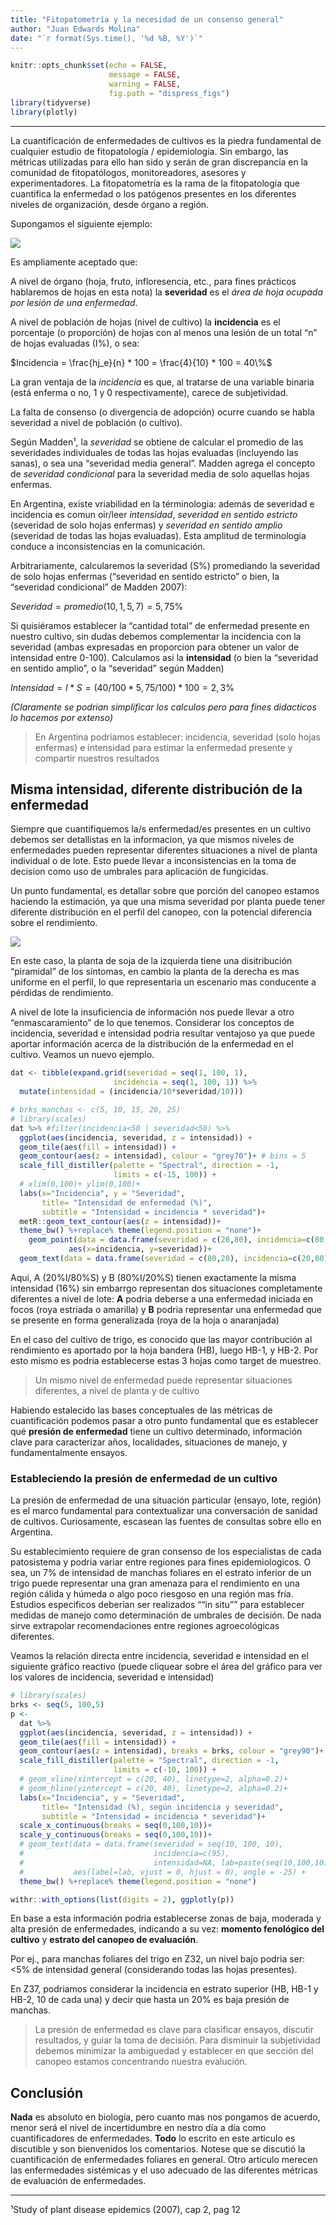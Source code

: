```yaml
---
title: "Fitopatometría y la necesidad de un consenso general"
author: "Juan Edwards Molina"
date: "`r format(Sys.time(), '%d %B, %Y')`"
---
```


```r
knitr::opts_chunk$set(echo = FALSE, 
                      message = FALSE,
                      warning = FALSE, 
                      fig.path = "dispress_figs")
library(tidyverse)
library(plotly)
```

--- 

La cuantificación de enfermedades de cultivos es la piedra  fundamental de cualquier estudio de fitopatología / epidemiologia. Sin embargo, las métricas utilizadas para ello han sido y serán de gran discrepancia en la comunidad de fitopatólogos, monitoreadores, asesores y experimentadores. La fitopatometría es la rama de la fitopatología que cuantifica la enfermedad o los patógenos presentes en los diferentes niveles de organización, desde órgano a región.   

Supongamos el siguiente ejemplo: 

![](https://docs.google.com/drawings/d/e/2PACX-1vSG5ML3zt_0_xk-z3H8wb1bH4Vs6Ip1lJHRIPKHC0WvG6NLTJ4KgWtRJe27dgny_FXPnzPss9BQmjAn/pub?w=882&h=279) 

Es ampliamente aceptado que: 

A nivel de órgano (hoja, fruto, infloresencia, etc., para fines prácticos hablaremos de hojas en esta nota) la **severidad** es el _área de hoja ocupada por lesión de una enfermedad_. 

A nivel de población de hojas (nivel de cultivo) la **incidencia** es el porcentaje (o proporción) de hojas con al menos una lesión de un total "n" de hojas evaluadas (I%), o sea: 

$Incidencia = \frac{hj_e}{n} * 100 = \frac{4}{10} * 100 = 40\%$

La gran ventaja de la *incidencia* es que, al tratarse de una variable binaria (está enferma o no, 1 y 0 respectivamente), carece de subjetividad.

La falta de consenso (o divergencia de adopción) ocurre cuando se habla severidad a nivel de población (o cultivo). 

Según Madden¹, la *severidad* se obtiene de calcular el promedio de las severidades individuales de todas las hojas evaluadas (incluyendo las sanas), o sea una "severidad media general". Madden agrega el concepto de *severidad condicional* para la severidad media de solo aquellas hojas enfermas. 

En Argentina, existe vriabilidad en la términologia: además de severidad e incidencia es comun oir/leer *intensidad*, *severidad en sentido estricto* (severidad de solo hojas enfermas) y *severidad en sentido amplio* (severidad de todas las hojas evaluadas). Esta amplitud de terminologia conduce a inconsistencias en la comunicación.

Arbitrariamente, calcularemos la severidad (S%) promediando la severidad de solo hojas enfermas  ("severidad en sentido estricto" o bien, la "severidad condicional" de Madden 2007):

$Severidad = promedio(10,1,5,7) = 5,75\%$ 

Si quisiéramos establecer la "cantidad total" de enfermedad presente en nuestro cultivo, sin dudas debemos complementar la incidencia con la severidad (ambas expresadas en proporcion para obtener un valor de intensidad entre 0-100). Calculamos asi la **intensidad** (o bien la "severidad en sentido amplio", o la "severidad" según Madden)

$Intensidad = I * S = (40/100 * 5,75/100)*100 = 2,3 \%$

_(Claramente se podrian simplificar los calculos pero para fines didacticos lo hacemos por extenso)_

> En Argentina podriamos establecer: incidencia, severidad (solo hojas enfermas) e intensidad para estimar la enfermedad presente y compartir nuestros resultados

## Misma intensidad, diferente distribución de la enfermedad

Siempre que cuantifiquemos la/s enfermedad/es presentes en un cultivo debemos ser detallistas en la informacion, ya que mismos niveles de enfermedades pueden representar diferentes situaciones a nivel de planta individual o de lote. Esto puede llevar a inconsistencias en la toma de decision como uso de umbrales para aplicación de fungicidas.

Un punto fundamental, es detallar sobre que porción del canopeo estamos haciendo la estimación, ya que una misma severidad por planta puede tener diferente distribución en el perfil del canopeo, con la potencial diferencia sobre el rendimiento.   

![](https://docs.google.com/drawings/d/e/2PACX-1vSESR-P4u_Gm_j-GxhTwy7R9GUEmBFLIgGATxjOkH_U39ScMT30e5UR_FfaNomyZ5ZxVKsUnn9Fz1SS/pub?w=635&h=306)

En este caso, la planta de soja de la izquierda tiene una disitribución "piramidal" de los síntomas, en cambio la planta de la derecha es mas uniforme en el perfil, lo que representaria un escenario mas conducente a pérdidas de rendimiento.  

A nivel de lote la insuficiencia de información nos puede llevar a otro "enmascaramiento" de lo que tenemos. Considerar los conceptos de incidencia, severidad e intensidad podria resultar ventajoso ya que puede aportar información acerca de la distribución de la enfermedad en el cultivo. Veamos un nuevo ejemplo.

```r
dat <- tibble(expand.grid(severidad = seq(1, 100, 1), 
                       incidencia = seq(1, 100, 1)) %>% 
  mutate(intensidad = (incidencia/10*severidad/10)))
```

```r
# brks_manchas <- c(5, 10, 15, 20, 25)
# library(scales)
dat %>% #filter(incidencia<50 | severidad<50) %>% 
  ggplot(aes(incidencia, severidad, z = intensidad)) + 
  geom_tile(aes(fill = intensidad)) +
  geom_contour(aes(z = intensidad), colour = "grey70")+ # bins = 5
  scale_fill_distiller(palette = "Spectral", direction = -1, 
                       limits = c(-15, 100)) +
  # xlim(0,100)+ ylim(0,100)+
  labs(x="Incidencia", y = "Severidad", 
       title= "Intensidad de enfermedad (%)",
       subtitle = "Intensidad = incidencia * severidad")+
  metR::geom_text_contour(aes(z = intensidad))+
  theme_bw() %+replace% theme(legend.position = "none")+
    geom_point(data = data.frame(severidad = c(20,80), incidencia=c(80,20), intensidad=NA), 
             aes(x=incidencia, y=severidad))+
  geom_text(data = data.frame(severidad = c(80,20), incidencia=c(20,80), intensidad=NA, lab=c("A", "B")),  aes(label=lab, vjust = 0, hjust = -0.5))
```

Aqui, A (20%I/80%S) y B (80%I/20%S) tienen exactamente la misma intensidad (16%) sin embarrgo representan dos situaciones completamente diferentes a nivel de lote: **A** podria deberse a una enfermedad iniciada en focos (roya estriada o amarilla) y **B** podria representar una enfermedad que se presente en forma generalizada (roya de la hoja o anaranjada)  

En el caso del cultivo de trigo, es conocido que las mayor contribución al rendimiento es aportado por la hoja bandera (HB), luego HB-1, y HB-2. Por esto mismo es podria establecerse estas 3 hojas como target de muestreo. 

> Un mismo nivel de enfermedad puede representar situaciones diferentes, a nivel de planta y de cultivo

Habiendo estalecido las bases conceptuales de las métricas de cuantificación podemos pasar a otro punto fundamental que es establecer qué **presión de enfermedad** tiene un cultivo determinado, información clave para caracterizar años, localidades, situaciones de manejo, y fundamentalmente ensayos.

### Estableciendo la presión de enfermedad de un cultivo

La presión de enfermedad de una situación particular (ensayo, lote, región) es el marco fundamental para contextualizar una conversación de sanidad de cultivos. Curiosamente, escasean las fuentes de consultas sobre ello en Argentina. 

Su establecimiento requiere de gran consenso de los especialistas de cada patosistema y podria variar entre regiones para fines epidemiologicos. O sea, un 7% de intensidad de manchas foliares en el estrato inferior de un trigo puede representar una gran amenaza para el rendimiento en una región cálida y húmeda o algo poco riesgoso en una región mas fría. Estudios especificos deberían ser realizados ""in situ"" para establecer medidas de manejo como determinación de umbrales de decisión. De nada sirve extrapolar recomendaciones entre regiones agroecológicas diferentes.   

Veamos la relación directa entre incidencia, severidad e intensidad en el siguiente gráfico reactivo (puede cliquear sobre el área del gráfico para ver los valores de incidencia, severidad e intensidad)


```r
# library(scales)
brks <- seq(5, 100,5)
p <- 
  dat %>% 
  ggplot(aes(incidencia, severidad, z = intensidad)) + 
  geom_tile(aes(fill = intensidad)) +
  geom_contour(aes(z = intensidad), breaks = brks, colour = "grey90")+ # bins = 5
  scale_fill_distiller(palette = "Spectral", direction = -1, 
                       limits = c(-10, 100)) +
  # geom_vline(xintercept = c(20, 40), linetype=2, alpha=0.2)+
  # geom_hline(yintercept = c(20, 40), linetype=2, alpha=0.2)+
  labs(x="Incidencia", y = "Severidad", 
       title= "Intensidad (%), según incidencia y severidad",
       subtitle = "Intensidad = incidencia * severidad")+
  scale_x_continuous(breaks = seq(0,100,10))+
  scale_y_continuous(breaks = seq(0,100,10))+
  # geom_text(data = data.frame(severidad = seq(10, 100, 10), 
  #                             incidencia=c(95), 
  #                             intensidad=NA, lab=paste(seq(10,100,10), "%")), 
  #           aes(label=lab, vjust = 0, hjust = 0), angle = -25) +
  theme_bw() %+replace% theme(legend.position = "none")

withr::with_options(list(digits = 2), ggplotly(p))
```

En base a esta información podria establecerse zonas de baja, moderada y alta presión de enfermedades, indicando a su vez: **momento fenológico del cultivo** y **estrato del canopeo de evaluación**. 

Por ej., para manchas foliares del trigo en Z32, un nivel bajo podria ser: <5% de intensidad general (considerando todas las hojas presentes). 

En Z37, podriamos considerar la incidencia en estrato superior (HB, HB-1 y HB-2, 10 de cada una) y decir que hasta un 20% es baja presión de manchas.                     

> La presión de enfermedad es clave para clasificar ensayos, discutir resultados, y guiar la toma de decisión. Para disminuir la subjetividad debemos minimizar la ambiguedad y establecer en que sección del canopeo estamos concentrando nuestra evalución.

## Conclusión 

**Nada** es absoluto en biología, pero cuanto mas nos pongamos de acuerdo, menor será el nivel de incertidumbre en nestro día a día como cuantificadores de enfermedades. **Todo** lo escrito en este articulo es discutible y son bienvenidos los comentarios. Notese que se discutió la cuantificación de enfermedades foliares en general. Otro articulo merecen las enfermedades sistémicas y el uso adecuado de las diferentes métricas de evaluación de enfermedades.  

---

¹Study of plant disease epidemics (2007), cap 2, pag 12 
